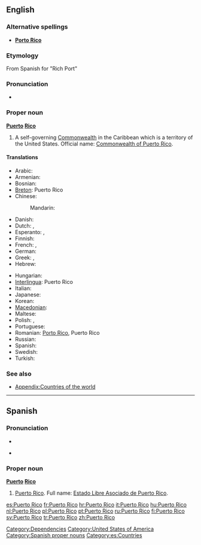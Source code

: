 ==English==

===Alternative spellings===
* '''[[Porto Rico]]'''

===Etymology===
From Spanish for "Rich Port"

===Pronunciation===
* {{a|US}} {{IPA|/ˌpɔɹɾɚˈɹikoʊ/}}

===Proper noun===
{{wikipedia}}
'''[[puerto|Puerto]] [[rico|Rico]]'''

# A self-governing [[Commonwealth]] in the Caribbean which is a territory of the United States. Official name: [[Commonwealth of Puerto Rico]].

====Translations====
{{trans-top|Caribbean Commonwealth}}
* Arabic: {{t|ar|بورتو ريكو|m|tr=burtu riiku|sc=Arab}}
* Armenian: {{t|hy|Պուերտո Ռիկո|tr=Puerto Ṙiko|sc=Armn}}
* Bosnian: {{t-|bs|Porto Riko|m}}
* [[Breton]]: Puerto Rico
* Chinese:
*: Mandarin: {{t-|cmn|波多黎各|tr=Bōduōlígè|sc=Hani}}
* Danish: {{t|da|Puerto Rico}}
* Dutch: {{t|nl|Puerto Rico}}, {{t|nl|Porto Rico}}
* Esperanto: {{t|eo|Portoriko}}, {{t|eo|Puerto-Riko}}
* Finnish: {{t|fi|Puerto Rico}}
* French: {{t|fr|Porto Rico|m}}, {{t|fr|Puerto Rico|m}}
* German: {{t|de|Puerto Rico|n}}
* Greek: {{t|el|Πουέρτο Ρίκο|n|tr=Pouérto Ríko|sc=Grek}}, {{t|el|Πόρτο Ρίκο|n|tr=Pórto Ríko|sc=Grek}}
* Hebrew: {{t|he|פורטו ריקו|tr=porto riko|sc=Hebr}}
{{trans-mid}}
* Hungarian: {{t|hu|Puerto Rico}}
* [[Interlingua]]: Puerto Rico
* Italian: {{t+|it|Porto Rico|m}}
* Japanese: {{t|ja|プエルトリコ|tr=Puerutoriko|sc=Jpan}}
* Korean: {{t|ko|푸에르토리코|tr=Puereutoriko|sc=Kore}}
* [[Macedonian]]: {{t|mk|Порторико|n|tr=Portoríko}}
* Maltese: {{t-|mt|Porto Riko|xs=Maltese}}
* Polish: {{t|pl|Portoryko|n}}, {{t|pl|Puerto Rico|n}}
* Portuguese: {{t+|pt|Porto Rico}}
* Romanian: [[Porto Rico]], Puerto Rico
* Russian: {{t|ru|Пуэрто-Рико|m|tr=Puérto-Ríko|sc=Cyrl}}
* Spanish: {{t|es|Puerto Rico|m}}
* Swedish: {{t|sv|Puerto Rico}}
* Turkish: {{t+|tr|Porto Riko}}
{{trans-bottom}}

===See also===
* [[Appendix:Countries of the world]]

[[Category:Dependencies]]
[[Category:United States of America]]

----

==Spanish==

===Pronunciation===
* {{IPA|/ˌpwertoˈriko/|lang=es}}
* {{a|Puerto Rico}} {{IPA|/ˌpwe̞lto̞ˈliko̞/|lang=es}}

===Proper noun===
'''[[puerto|Puerto]] [[rico|Rico]]'''

# [[Puerto Rico#English|Puerto Rico]]. Full name: [[Estado Libre Asociado de Puerto Rico]].

[[Category:Spanish proper nouns]]
[[Category:es:Countries]]

[[es:Puerto Rico]]
[[fr:Puerto Rico]]
[[hr:Puerto Rico]]
[[it:Puerto Rico]]
[[hu:Puerto Rico]]
[[nl:Puerto Rico]]
[[pl:Puerto Rico]]
[[pt:Puerto Rico]]
[[ru:Puerto Rico]]
[[fi:Puerto Rico]]
[[sv:Puerto Rico]]
[[tr:Puerto Rico]]
[[zh:Puerto Rico]]